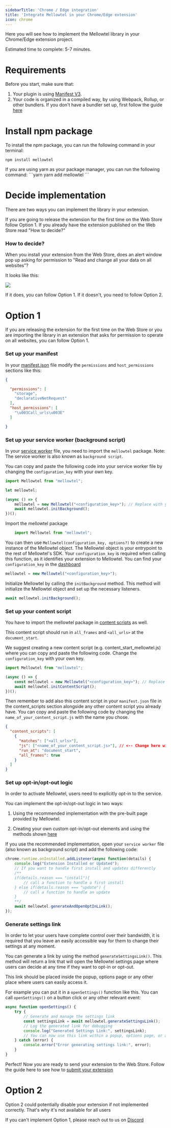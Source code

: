 ```yaml
---
sidebarTitle: 'Chrome / Edge integration'
title: 'Integrate Mellowtel in your Chrome/Edge extension'
icon: chrome
---
```


Here you will see how to implement the Mellowtel library in your Chrome/Edge extension project.


Estimated time to complete: 5-7 minutes.

# Requirements
Before you start, make sure that:

1) Your plugin is using [Manifest V3](https://developer.chrome.com/docs/extensions/develop/migrate/what-is-mv3).
2) Your code is organized in a compiled way, by using Webpack, Rollup, or other bundlers.
If you don't have a bundler set up, first follow the guide [here](/browser-plugins/static-to-webpack)

# Install npm package

To install the npm package, you can run the following command in your terminal:

```npm
npm install mellowtel
```

<Accordion title="Yarn">
    If you are using yarn as your package manager, you can run the following command:
    ```yarn
    yarn add mellowtel
    ```
</Accordion>

# Decide implementation
There are two ways you can implement the library in your extension.

If you are going to release the extension for the first time on the Web Store follow Option 1.
If you already have the extension published on the Web Store read "How to decide?"

### How to decide?

When you install your extension from the Web Store, does an alert window pop up asking for permission to "Read and change all your data on all websites"?

It looks like this:

<Frame caption="Alert window asking for permission to Read and change all your data on all websites">
    <img src="/images/alert_web_store.png" />
</Frame>

If it does, you can follow Option 1. If it doesn't, you need to follow Option 2.


# Option 1
If you are releasing the extension for the first time on the Web Store or you are importing the library in an extension that asks for permission to operate on all websites, you can follow Option 1.

### Set up your manifest
In your [manifest.json](https://developer.chrome.com/docs/extensions/reference/manifest) file modify the `permissions` and `host_permissions` sections like this:

```json
{

  "permissions": [
    "storage",
    "declarativeNetRequest"
  ],
  "host_permissions": [
    "\u003Call_urls\u003E"
  ]

}
```

### Set up your service worker (background script)

In your [service worker](https://developer.chrome.com/docs/extensions/develop/concepts/service-workers) file, you need to import the `mellowtel` package.
Note: The service worker is also known as `background script`.

You can copy and paste the following code into your service worker file by changing the `configuration_key` with your own key.

```javascript
import Mellowtel from "mellowtel";

let mellowtel;

(async () => {
    mellowtel = new Mellowtel("<configuration_key>"); // Replace with your configuration key
    await mellowtel.initBackground();
})();
```

<Accordion title="Service worker code breakdown">
Import the mellowtel package

```javascript
    import Mellowtel from "mellowtel";
```

You can then use `Mellowtel(configuration_key, options?)` to create a new instance of the Mellowtel object. The Mellowtel object is your entrypoint to the rest of Mellowtel's SDK. Your `configuration_key` is required when calling this function, as it identifies your extension to Mellowtel. You can find your `configuration_key` in the [dashboard](https://www.mellowtel.com/mellowtel-dashboard/#home)
```javascript
mellowtel = new Mellowtel("<configuration_key>");
```

Initialize Mellowtel by calling the `initBackground` method. This method will initialize the Mellowtel object and set up the necessary listeners.
```javascript
await mellowtel.initBackground();
```
</Accordion>


### Set up your content script
You have to import the mellowtel package in [content scripts](https://developer.chrome.com/docs/extensions/develop/concepts/content-scripts) as well.

This content script should run in `all_frames` and `<all_urls>` at the `document_start`.

We suggest creating a new content script (e.g. content_start_mellowtel.js) where you can copy and paste the following code.
Change the `configuration_key` with your own key.

```javascript
import Mellowtel from "mellowtel";

(async () => {
    const mellowtel = new Mellowtel("<configuration_key>"); // Replace with your configuration key
    await mellowtel.initContentScript();
})();
```

Then remember to add also this content script in your `manifest.json` file in the content_scripts section alongside any other content script you already have.
You can copy and paste the following code by changing the `name_of_your_content_script.js` with the name you chose.

```json
{
  "content_scripts": [
    {
      "matches": ["<all_urls>"],
      "js": ["<name_of_your_content_script.js>"], // <-- Change here with the name of your content script
      "run_at": "document_start",
      "all_frames": true
    }
  ]
}
```

### Set up opt-in/opt-out logic
In order to activate Mellowtel, users need to explicitly opt-in to the service.

You can implement the opt-in/opt-out logic in two ways:
1) Using the recommended implementation with the pre-built page provided by Mellowtel.

2) Creating your own custom opt-in/opt-out elements and using the methods shown [here](https://docs.mellowtel.com/concepts/opt-in-out#2-custom-elements)

If you use the recommended implementation, open your `service worker` file (also known as background script) and add the following code:

```javascript
chrome.runtime.onInstalled.addListener(async function(details) {
    console.log("Extension Installed or Updated");
    // If you want to handle first install and updates differently
    /**
    if(details.reason === "install"){
        // call a function to handle a first install
    } else if(details.reason === "update") {
        // call a function to handle an update
    }
    **/
    await mellowtel.generateAndOpenOptInLink();
});
```

### Generate settings link

In order to let your users have complete control over their bandwidth, it is required that you leave an easily accessible way for them to change their settings at any moment.

You can generate a link by using the method `generateSettingsLink()`.
This method will return a link that will open the Mellowtel settings page where users can decide at any time if they want to opt-in or opt-out.

This link should be placed inside the popup, options page or any other place where users can easily access it.

For example you can put it in a `openSettings()` function like this. You can call `openSettings()` on a button click or any other relevant event:

```javascript
async function openSettings() {
    try {
        // Generate and manage the settings link
        const settingsLink = await mellowtel.generateSettingsLink();
        // Log the generated link for debugging
        console.log("Generated Settings Link:", settingsLink);
        // You can now use this link within a popup, options page, or any UI element
    } catch (error) {
        console.error("Error generating settings link:", error);
    }
}
```

Perfect! Now you are ready to send your extension to the Web Store. Follow the guide here to see how to [submit your extension](/browser-plugins/submit-to-chrome-store)

# Option 2

<Warning>Option 2 could potentially disable your extension if not implemented correctly. That's why it's not available for all users </Warning>

If you can't implement Option 1, please reach out to us on [Discord](https://discord.com/invite/txAZp4MSDe)



